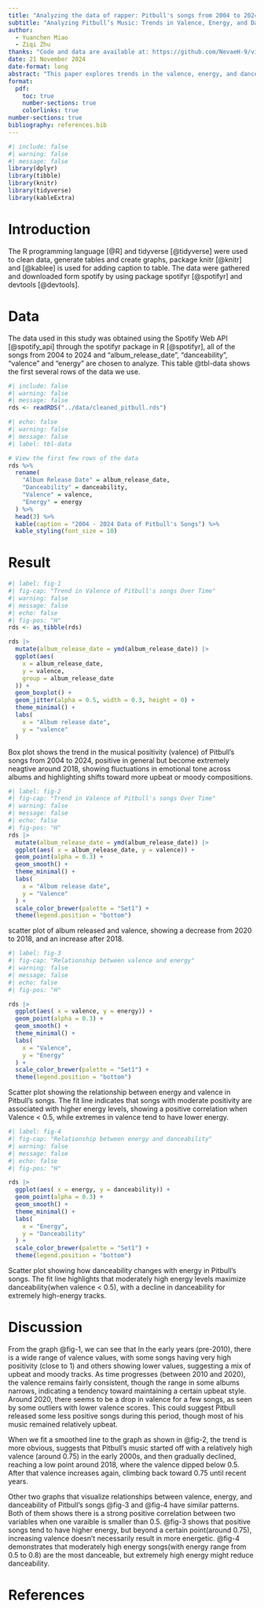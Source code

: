 ```yaml
---
title: "Analyzing the data of rapper: Pitbull's songs from 2004 to 2024"
subtitle: "Analyzing Pitbull’s Music: Trends in Valence, Energy, and Danceability from 2004 to 2024"
author: 
  - Yuanchen Miao
  - Ziqi Zhu
thanks: "Code and data are available at: https://github.com/NevaeH-9/vincentspotify"
date: 21 November 2024
date-format: long
abstract: "This paper explores trends in the valence, energy, and danceability of Pitbull's songs from 2004 to 2024. The analysis examines how the emotional tone (valence) has changed over time, its relationship with energy, and how energy influences danceability. Using data from Spotify, the study identifies key patterns in Pitbull's music, including shifts in mood and energy over time, as well as the optimal energy levels for danceability."
format:
  pdf:
    toc: true
    number-sections: true
    colorlinks: true
number-sections: true
bibliography: references.bib
---
```


```r
#| include: false
#| warning: false
#| message: false
library(dplyr)
library(tibble)
library(knitr)
library(tidyverse)
library(kableExtra)
```

# Introduction {#sec-introduction}
The R programming language [@R] and tidyverse [@tidyverse] were used to clean data, generate tables and create graphs, package knitr [@knitr] and [@kablee] is used for adding caption to table. The data were gathered and downloaded form spotify by using package spotifyr [@spotifyr] and devtools [@devtools].

# Data {#sec-data}
The data used in this study was obtained using the Spotify Web API [@spotify_api] through the spotifyr package in R [@spotifyr], all of the songs from 2004 to 2024 and "album_release_date", "danceability", "valence" and "energy" are chosen to analyze.  This table @tbl-data shows the first several rows of the data we use.
```r
#| include: false
#| warning: false
#| message: false
rds <- readRDS("../data/cleaned_pitbull.rds")
```

```r
#| echo: false
#| warning: false
#| message: false
#| label: tbl-data

# View the first few rows of the data
rds %>%
  rename(
    "Album Release Date" = album_release_date,
    "Danceability" = danceability,
    "Valence" = valence,
    "Energy" = energy
  ) %>%
  head(3) %>%
  kable(caption = "2004 - 2024 Data of Pitbull's Songs") %>%
  kable_styling(font_size = 10)
```

# Result {#sec-result}

```r
#| label: fig-1
#| fig-cap: "Trend in Valence of Pitbull's songs Over Time" 
#| warning: false
#| message: false
#| echo: false
#| fig-pos: "H"
rds <- as_tibble(rds)

rds |>
  mutate(album_release_date = ymd(album_release_date)) |>
  ggplot(aes(
    x = album_release_date,
    y = valence,
    group = album_release_date
  )) +
  geom_boxplot() +
  geom_jitter(alpha = 0.5, width = 0.3, height = 0) +
  theme_minimal() +
  labs(
    x = "Album release date",
    y = "valence"
  )
```
Box plot shows the trend in the musical positivity (valence) of Pitbull's songs from 2004 to 2024, positive in general but become extremely neagtive around 2018, showing fluctuations in emotional tone across albums and highlighting shifts toward more upbeat or moody compositions.

```r
#| label: fig-2
#| fig-cap: "Trend in Valence of Pitbull's songs Over Time" 
#| warning: false
#| message: false
#| echo: false
#| fig-pos: "H"
rds |>
  mutate(album_release_date = ymd(album_release_date)) |>
  ggplot(aes( x = album_release_date, y = valence)) +
  geom_point(alpha = 0.3) +
  geom_smooth() +
  theme_minimal() +
  labs(
    x = "Album release date",
    y = "Valence"
  ) +
  scale_color_brewer(palette = "Set1") +
  theme(legend.position = "bottom")
```

scatter plot of album released and valence, showing a decrease from 2020 to 2018, and an increase after 2018.
```r
#| label: fig-3
#| fig-cap: "Relationship between valence and energy" 
#| warning: false
#| message: false
#| echo: false
#| fig-pos: "H"

rds |>
  ggplot(aes( x = valence, y = energy)) +
  geom_point(alpha = 0.3) +
  geom_smooth() +
  theme_minimal() +
  labs(
    x = "Valence",
    y = "Energy"
  ) +
  scale_color_brewer(palette = "Set1") +
  theme(legend.position = "bottom")
```
Scatter plot showing the relationship between energy and valence in Pitbull's songs. The fit line indicates that songs with moderate positivity are associated with higher energy levels, showing a positive correlation when Valence < 0.5, while extremes in valence tend to have lower energy.

```r
#| label: fig-4
#| fig-cap: "Relationship between energy and danceability" 
#| warning: false
#| message: false
#| echo: false
#| fig-pos: "H"

rds |>
  ggplot(aes( x = energy, y = danceability)) +
  geom_point(alpha = 0.3) +
  geom_smooth() +
  theme_minimal() +
  labs(
    x = "Energy",
    y = "Danceability"
  ) +
  scale_color_brewer(palette = "Set1") +
  theme(legend.position = "bottom")
```
Scatter plot showing how danceability changes with energy in Pitbull's songs. The fit line highlights that moderately high energy levels maximize danceability(when valence < 0.5), with a decline in danceability for extremely high-energy tracks.

# Discussion {#sec-discussion}
From the graph @fig-1, we can see that In the early years (pre-2010), there is a wide range of valence values, with some songs having very high positivity (close to 1) and others showing lower values, suggesting a mix of upbeat and moody tracks.
As time progresses (between 2010 and 2020), the valence remains fairly consistent, though the range in some albums narrows, indicating a tendency toward maintaining a certain upbeat style.
Around 2020, there seems to be a drop in valence for a few songs, as seen by some outliers with lower valence scores. This could suggest Pitbull released some less positive songs during this period, though most of his music remained relatively upbeat.

When we fit a smoothed line to the graph as shown in @fig-2, the trend is more obvious, suggests that Pitbull's music started off with a relatively high valence (around 0.75) in the early 2000s, and then gradually declined, reaching a low point around 2018, where the valence dipped below 0.5. After that valence increases again, climbing back toward 0.75 until recent years.

Other two graphs that visualize relationships between valence, energy, and danceability of Pitbull's songs @fig-3 and @fig-4 have similar patterns. Both of them shows there is a strong positive correlation between two variables when one varaible is smaller than 0.5. @fig-3 shows that positive songs tend to have higher energy, but beyond a certain point(around 0.75), increasing valence doesn't necessarily result in more energetic. @fig-4 demonstrates that moderately high energy songs(with energy range from 0.5 to 0.8) are the most danceable, but extremely high energy might reduce danceability.

\newpage

# References


